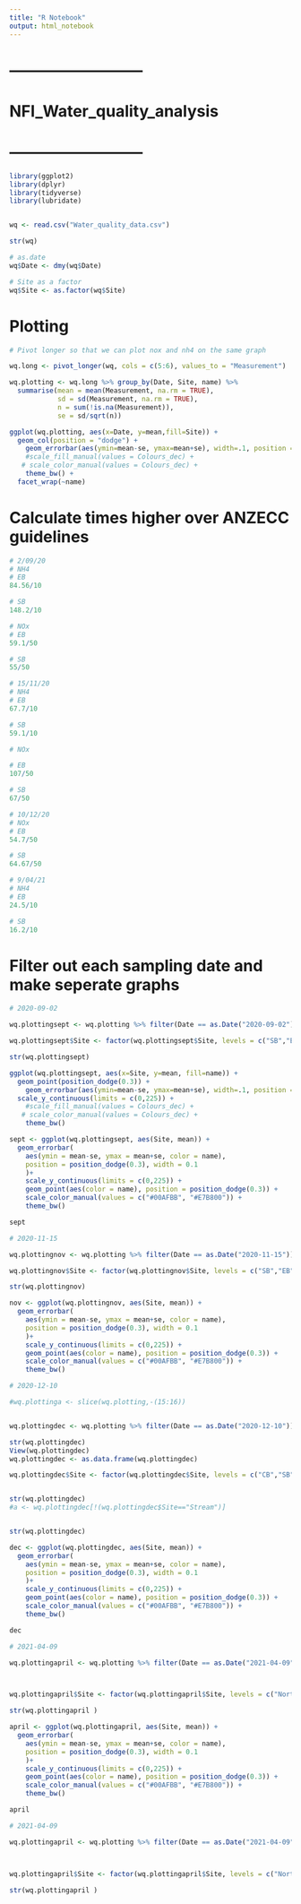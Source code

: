 ```yaml
---
title: "R Notebook"
output: html_notebook
---
```


# --------------------------
# NFI_Water_quality_analysis
# --------------------------

```r
library(ggplot2)
library(dplyr)
library(tidyverse)
library(lubridate)


wq <- read.csv("Water_quality_data.csv")

str(wq)

# as.date 
wq$Date <- dmy(wq$Date)

# Site as a factor 
wq$Site <- as.factor(wq$Site)

```

# Plotting 

```r

# Pivot longer so that we can plot nox and nh4 on the same graph 

wq.long <- pivot_longer(wq, cols = c(5:6), values_to = "Measurement")

wq.plotting <- wq.long %>% group_by(Date, Site, name) %>%
  summarise(mean = mean(Measurement, na.rm = TRUE),
            sd = sd(Measurement, na.rm = TRUE),
            n = sum(!is.na(Measurement)),
            se = sd/sqrt(n))

ggplot(wq.plotting, aes(x=Date, y=mean,fill=Site)) + 
  geom_col(position = "dodge") + 
    geom_errorbar(aes(ymin=mean-se, ymax=mean+se), width=.1, position = position_dodge(width = 0.9)) +
    #scale_fill_manual(values = Colours_dec) +
   # scale_color_manual(values = Colours_dec) +
    theme_bw() +
  facet_wrap(~name)

```

# Calculate times higher over ANZECC guidelines 

```r

# 2/09/20 
# NH4 
# EB
84.56/10

# SB
148.2/10

# NOx 
# EB 
59.1/50

# SB
55/50

# 15/11/20 
# NH4 
# EB
67.7/10

# SB
59.1/10

# NOx 

# EB
107/50

# SB
67/50

# 10/12/20 
# NOx
# EB
54.7/50

# SB
64.67/50

# 9/04/21
# NH4 
# EB
24.5/10

# SB
16.2/10

```


# Filter out each sampling date and make seperate graphs 

```r

# 2020-09-02

wq.plottingsept <- wq.plotting %>% filter(Date == as.Date("2020-09-02"))

wq.plottingsept$Site <- factor(wq.plottingsept$Site, levels = c("SB","EB"))

str(wq.plottingsept)

ggplot(wq.plottingsept, aes(x=Site, y=mean, fill=name)) + 
  geom_point(position_dodge(0.3)) + 
    geom_errorbar(aes(ymin=mean-se, ymax=mean+se), width=.1, position = position_dodge(width = 0.9)) +
  scale_y_continuous(limits = c(0,225)) +
    #scale_fill_manual(values = Colours_dec) +
   # scale_color_manual(values = Colours_dec) +
    theme_bw() 

sept <- ggplot(wq.plottingsept, aes(Site, mean)) +
  geom_errorbar(
    aes(ymin = mean-se, ymax = mean+se, color = name),
    position = position_dodge(0.3), width = 0.1
    )+
    scale_y_continuous(limits = c(0,225)) +
    geom_point(aes(color = name), position = position_dodge(0.3)) +
    scale_color_manual(values = c("#00AFBB", "#E7B800")) +
    theme_bw() 

sept


```


```r

# 2020-11-15

wq.plottingnov <- wq.plotting %>% filter(Date == as.Date("2020-11-15"))

wq.plottingnov$Site <- factor(wq.plottingnov$Site, levels = c("SB","EB"))

str(wq.plottingnov)

nov <- ggplot(wq.plottingnov, aes(Site, mean)) +
  geom_errorbar(
    aes(ymin = mean-se, ymax = mean+se, color = name),
    position = position_dodge(0.3), width = 0.1
    )+
    scale_y_continuous(limits = c(0,225)) +
    geom_point(aes(color = name), position = position_dodge(0.3)) +
    scale_color_manual(values = c("#00AFBB", "#E7B800")) +
    theme_bw() 

```

```r

# 2020-12-10

#wq.plottinga <- slice(wq.plotting,-(15:16))


wq.plottingdec <- wq.plotting %>% filter(Date == as.Date("2020-12-10")) 

str(wq.plottingdec)
View(wq.plottingdec)
wq.plottingdec <- as.data.frame(wq.plottingdec)

wq.plottingdec$Site <- factor(wq.plottingdec$Site, levels = c("CB","SB","EB","Stream"))


str(wq.plottingdec)
#a <- wq.plottingdec[!(wq.plottingdec$Site=="Stream")]


str(wq.plottingdec)

dec <- ggplot(wq.plottingdec, aes(Site, mean)) +
  geom_errorbar(
    aes(ymin = mean-se, ymax = mean+se, color = name),
    position = position_dodge(0.3), width = 0.1
    )+
    scale_y_continuous(limits = c(0,225)) +
    geom_point(aes(color = name), position = position_dodge(0.3)) +
    scale_color_manual(values = c("#00AFBB", "#E7B800")) +
    theme_bw() 

dec

```


```r

# 2021-04-09

wq.plottingapril <- wq.plotting %>% filter(Date == as.Date("2021-04-09"))



wq.plottingapril$Site <- factor(wq.plottingapril$Site, levels = c("North Side","CB","SB","EB"))

str(wq.plottingapril )

april <- ggplot(wq.plottingapril, aes(Site, mean)) +
  geom_errorbar(
    aes(ymin = mean-se, ymax = mean+se, color = name),
    position = position_dodge(0.3), width = 0.1
    )+
    scale_y_continuous(limits = c(0,225)) +
    geom_point(aes(color = name), position = position_dodge(0.3)) +
    scale_color_manual(values = c("#00AFBB", "#E7B800")) +
    theme_bw() 

april

```


```r

# 2021-04-09

wq.plottingapril <- wq.plotting %>% filter(Date == as.Date("2021-04-09"))



wq.plottingapril$Site <- factor(wq.plottingapril$Site, levels = c("North side","CB","SB","EB"))

str(wq.plottingapril )


```
